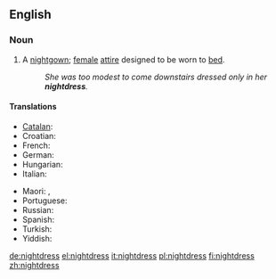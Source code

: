 ==English==

===Noun===
{{en-noun|es}}

# A [[nightgown]]; [[female]] [[attire]] designed to be worn to [[bed]].
#:''She was too modest to come downstairs dressed only in her '''nightdress'''.''

====Translations====
{{trans-top|sleeping garment worn by women}}
* [[Catalan]]: {{t|ca|camisa de dormir}}
* Croatian: {{t-|hr|spavaćica|f|alt=spavàćica}}
* French: {{t+|fr|chemise de nuit|f}}
* German: {{t+|de|Nachthemd|n}}
* Hungarian: {{t|hu|hálóing}}
* Italian: {{t-|it|camicia da notte|f}}
{{trans-mid}}
* Maori: {{t|mi|kakamoe|xs=Maori}},  {{t|mi|naiti|xs=Maori}}
* Portuguese: {{t+|pt|camisola|f}}
* Russian: {{t|ru|ночная рубашка}}
* Spanish: {{t-|es|camisón}}
* Turkish: {{t|tr|gecelik}}
* Yiddish: {{t|yi|נאכט העמד|xs=Yiddish}}
{{trans-bottom}}

[[de:nightdress]]
[[el:nightdress]]
[[it:nightdress]]
[[pl:nightdress]]
[[fi:nightdress]]
[[zh:nightdress]]